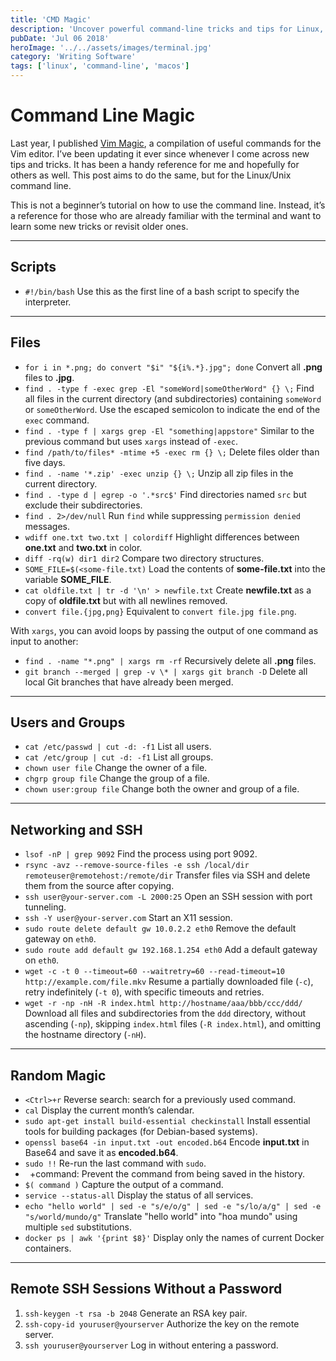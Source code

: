 ```yaml
---
title: 'CMD Magic'
description: 'Uncover powerful command-line tricks and tips for Linux, macOS, and shell scripting.'
pubDate: 'Jul 06 2018'
heroImage: '../../assets/images/terminal.jpg'
category: 'Writing Software'
tags: ['linux', 'command-line', 'macos']
---
```


# Command Line Magic

Last year, I published [Vim Magic](/post/2017-05-28-vim-magic/), a compilation of useful commands for the Vim editor. I’ve been updating it ever since whenever I come across new tips and tricks. It has been a handy reference for me and hopefully for others as well. This post aims to do the same, but for the Linux/Unix command line.

This is not a beginner’s tutorial on how to use the command line. Instead, it’s a reference for those who are already familiar with the terminal and want to learn some new tricks or revisit older ones.

---

## Scripts

- `#!/bin/bash` Use this as the first line of a bash script to specify the interpreter.

---

## Files

- `for i in *.png; do convert "$i" "${i%.*}.jpg"; done` Convert all **.png** files to **.jpg**.
- `find . -type f -exec grep -El "someWord|someOtherWord" {} \;` Find all files in the current directory (and subdirectories) containing `someWord` or `someOtherWord`. Use the escaped semicolon to indicate the end of the `exec` command.
- `find . -type f | xargs grep -El "something|appstore"` Similar to the previous command but uses `xargs` instead of `-exec`.
- `find /path/to/files* -mtime +5 -exec rm {} \;` Delete files older than five days.
- `find . -name '*.zip' -exec unzip {} \;` Unzip all zip files in the current directory.
- `find . -type d | egrep -o '.*src$'` Find directories named `src` but exclude their subdirectories.
- `find . 2>/dev/null` Run `find` while suppressing `permission denied` messages.
- `wdiff one.txt two.txt | colordiff` Highlight differences between **one.txt** and **two.txt** in color.
- `diff -rq(w) dir1 dir2` Compare two directory structures.
- `SOME_FILE=$(<some-file.txt)` Load the contents of **some-file.txt** into the variable **SOME_FILE**.
- `cat oldfile.txt | tr -d '\n' > newfile.txt` Create **newfile.txt** as a copy of **oldfile.txt** but with all newlines removed.
- `convert file.{jpg,png}` Equivalent to `convert file.jpg file.png`.

With `xargs`, you can avoid loops by passing the output of one command as input to another:

- `find . -name "*.png" | xargs rm -rf` Recursively delete all **.png** files.
- `git branch --merged | grep -v \* | xargs git branch -D` Delete all local Git branches that have already been merged.

---

## Users and Groups

- `cat /etc/passwd | cut -d: -f1` List all users.
- `cat /etc/group | cut -d: -f1` List all groups.
- `chown user file` Change the owner of a file.
- `chgrp group file` Change the group of a file.
- `chown user:group file` Change both the owner and group of a file.

---

## Networking and SSH

- `lsof -nP | grep 9092` Find the process using port 9092.
- `rsync -avz --remove-source-files -e ssh /local/dir remoteuser@remotehost:/remote/dir` Transfer files via SSH and delete them from the source after copying.
- `ssh user@your-server.com -L 2000:25` Open an SSH session with port tunneling.
- `ssh -Y user@your-server.com` Start an X11 session.
- `sudo route delete default gw 10.0.2.2 eth0` Remove the default gateway on `eth0`.
- `sudo route add default gw 192.168.1.254 eth0` Add a default gateway on `eth0`.
- `wget -c -t 0 --timeout=60 --waitretry=60 --read-timeout=10 http://example.com/file.mkv` Resume a partially downloaded file (`-c`), retry indefinitely (`-t 0`), with specific timeouts and retries.
- `wget -r -np -nH -R index.html http://hostname/aaa/bbb/ccc/ddd/` Download all files and subdirectories from the `ddd` directory, without ascending (`-np`), skipping `index.html` files (`-R index.html`), and omitting the hostname directory (`-nH`).

---

## Random Magic

- `<Ctrl>+r` Reverse search: search for a previously used command.
- `cal` Display the current month’s calendar.
- `sudo apt-get install build-essential checkinstall` Install essential tools for building packages (for Debian-based systems).
- `openssl base64 -in input.txt -out encoded.b64` Encode **input.txt** in Base64 and save it as **encoded.b64**.
- `sudo !!` Re-run the last command with `sudo`.
- ` `+command: Prevent the command from being saved in the history.
- `$( command )` Capture the output of a command.
- `service --status-all` Display the status of all services.
- `echo "hello world" | sed -e "s/e/o/g" | sed -e "s/lo/a/g" | sed -e "s/world/mundo/g"` Translate "hello world" into "hoa mundo" using multiple `sed` substitutions.
- `docker ps | awk '{print $8}'` Display only the names of current Docker containers.

---

## Remote SSH Sessions Without a Password

1. `ssh-keygen -t rsa -b 2048` Generate an RSA key pair.
2. `ssh-copy-id youruser@yourserver` Authorize the key on the remote server.
3. `ssh youruser@yourserver` Log in without entering a password.
